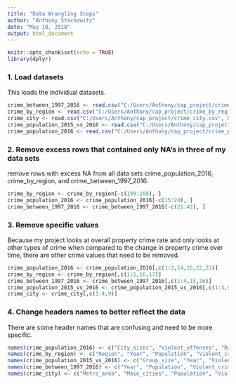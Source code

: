 ---
title: "Data Wrangling Steps"
author: "Anthony Stachowitz"
date: "May 10, 2018"
output: html_document
---

```{r setup, include=FALSE}
knitr::opts_chunk$set(echo = TRUE)
library(dplyr)
```

### 1. Load datasets

This loads the individual datasets.   
```{r}
crime_between_1997_2016 <- read.csv("C:/Users/Anthony/cap_project/crime_between_1997_2016.csv", header = TRUE, sep = ",")
crime_by_region <- read.csv("C:/Users/Anthony/cap_project/crime_by_region.csv", header = TRUE, sep = ",")
crime_city <- read.csv("C:/Users/Anthony/cap_project/crime_city.csv", header = TRUE, sep = ",")
crime_population_2015_vs_2016 <- read.csv("C:/Users/Anthony/cap_project/crime_population_2015_vs_2016.csv", header = TRUE, sep = ",")
crime_population_2016 <- read.csv("C:/Users/Anthony/cap_project/crime_population_2016.csv", header = TRUE, sep = ",")
```

### 2. Remove excess rows that contained only NA's in three of my data sets

remove rows with excess NA from all data sets crime_population_2016, crime_by_region, and crime_between_1997_2016.
```{r}
crime_by_region <- crime_by_region[-c(199:208), ]
crime_population_2016 <- crime_population_2016[-c(15:24), ]
crime_between_1997_2016 <- crime_between_1997_2016[-c(21:42), ]
```

### 3. Remove specific values

Because my project looks at overall property crime rate and only looks at other types of crime when compared to the change in property crime over time, there are other crime values that need to be removed.
```{r}
crime_population_2016 <- crime_population_2016[,c(1:3,14,15,22,23)]
crime_by_region <- crime_by_region[,c(1:5,16,17)]
crime_between_1997_2016 <- crime_between_1997_2016[,c(1:4,15,16)]
crime_population_2015_vs_2016 <- crime_population_2015_vs_2016[,c(1:3,9,14,15)]
crime_city <- crime_city[,c(1:4,9)]
```

### 4. Change headers names to better reflect the data

There are some header names that are confusing and need to be more specific.
```{r}
names(crime_population_2016) <- c("City_sizes", "Violent_offenses", "Rate_per_100,000", "Property_offenses", "Rate_per_100,000", "Total_number_areas", "Total_population")
names(crime_by_region) <- c("Region", "Year", "Population", "Violent_crime", "Rate_per_100,000", "Property_crime", "Rate_per_100,000")
names(crime_population_2015_vs_2016) <- c("Group_size", "Year", "Violent_crime", "Property_crime", "Number_of_groups", "2016_est_population")
names(crime_between_1997_2016) <- c("Year", "Population", "Violent_crime", "Rate_per_100,000", "Property_crime", "Rate_per_100,000")
names(crime_city) <- c("Metro_area", "Main_cities", "Population", "Violent_crime", "Property_crime")
```

